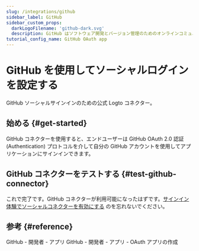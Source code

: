 ```yaml
---
slug: /integrations/github
sidebar_label: GitHub
sidebar_custom_props:
  darkLogoFilename: 'github-dark.svg'
  description: GitHub はソフトウェア開発とバージョン管理のためのオンラインコミュニティです。
tutorial_config_name: GitHub OAuth app
---
```




# GitHub を使用してソーシャルログインを設定する

GitHub ソーシャルサインインのための公式 Logto コネクター。

<GuideTip />

## 始める \{#get-started}

GitHub コネクターを使用すると、エンドユーザーは GitHub OAuth 2.0 認証 (Authentication) プロトコルを介して自分の GitHub アカウントを使用してアプリケーションにサインインできます。

<Integration />

## GitHub コネクターをテストする \{#test-github-connector}

これで完了です。GitHub コネクターが利用可能になったはずです。[サインイン体験でソーシャルコネクターを有効にする](/connectors/social-connectors/#enable-social-sign-in) のを忘れないでください。

## 参考 \{#reference}

<Url href="https://docs.github.com/en/developers/apps/getting-started-with-apps/about-apps">
  GitHub - 開発者 - アプリ
</Url>

<Url href="https://docs.github.com/en/developers/apps/building-oauth-apps/creating-an-oauth-app">
  GitHub - 開発者 - アプリ - OAuth アプリの作成
</Url>
